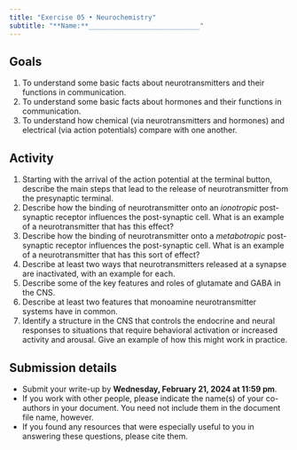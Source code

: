```yaml
---
title: "Exercise 05 • Neurochemistry"
subtitle: "**Name:**____________________________"
---
```


## Goals

1. To understand some basic facts about neurotransmitters and their functions in communication.
2. To understand some basic facts about hormones and their functions in communication.
3. To understand how chemical (via neurotransmitters and hormones) and electrical (via action potentials) compare with one another.

## Activity

1. Starting with the arrival of the action potential at the terminal button, describe the main steps that lead to the release of neurotransmitter from the presynaptic terminal.
2. Describe how the binding of neurotransmitter onto an *ionotropic* post-synaptic receptor influences the post-synaptic cell. What is an example of a neurotransmitter that has this effect?
3. Describe how the binding of neurotransmitter onto a *metabotropic* post-synaptic receptor influences the post-synaptic cell. What is an example of a neurotransmitter that has this sort of effect?
4. Describe at least two ways that neurotransmitters released at a synapse are inactivated, with an example for each.
5. Describe some of the key features and roles of glutamate and GABA in the CNS.
6. Describe at least two features that monoamine neurotransmitter systems have in common.
7. Identify a structure in the CNS that controls the endocrine and neural responses to situations that require behavioral activation or increased activity and arousal. Give an example of how this might work in practice.

## Submission details

- Submit your write-up by [**Wednesday, February 21, 2024 at 11:59 pm**]{.orange_due}.
- If you work with other people, please indicate the name(s) of your co-authors in your document. You need not include them in the document file name, however.
- If you found any resources that were especially useful to you in answering these questions, please cite them.

